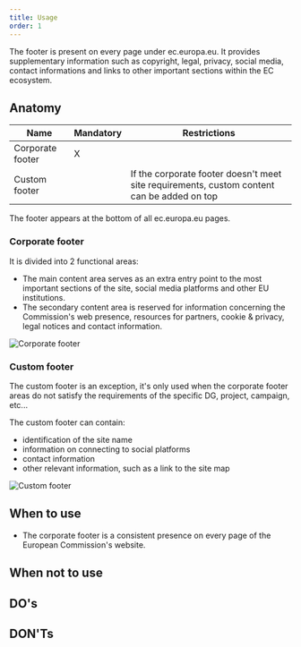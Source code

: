 ```yaml
---
title: Usage
order: 1
---
```



<Paragraph size="lead">
  The footer is present on every page under ec.europa.eu. It provides
  supplementary information such as copyright, legal, privacy, social media,
  contact informations and links to other important sections within the EC
  ecosystem.
</Paragraph>

## Anatomy

| Name             | Mandatory | Restrictions                                                                               |
| ---------------- | --------- | ------------------------------------------------------------------------------------------ |
| Corporate footer | X         |                                                                                            |
| Custom footer    |           | If the corporate footer doesn't meet site requirements, custom content can be added on top |

The footer appears at the bottom of all ec.europa.eu pages.

### Corporate footer

It is divided into 2 functional areas:

- The main content area serves as an extra entry point to the most important sections of the site, social media platforms and other EU institutions.
- The secondary content area is reserved for information concerning the Commission's web presence, resources for partners, cookie & privacy, legal notices and contact information.

![Corporate footer](https://inno-ecl.s3.amazonaws.com/media/images/EC/Footer%20EC/corporate_footer.png)

### Custom footer

The custom footer is an exception, it's only used when the corporate footer areas do not satisfy the requirements of the specific DG, project, campaign, etc...

The custom footer can contain:

- identification of the site name
- information on connecting to social platforms
- contact information
- other relevant information, such as a link to the site map

![Custom footer](https://inno-ecl.s3.amazonaws.com/media/images/EC/Footer%20EC/customer_footer.png)

## When to use

- The corporate footer is a consistent presence on every page of the European Commission's website.

## When not to use

## DO's

## DON'Ts
